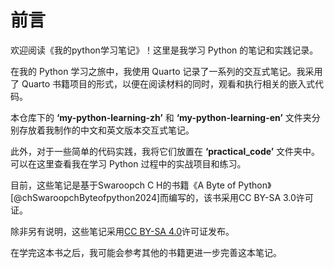 # 前言 {.unnumbered}

欢迎阅读《我的python学习笔记》！这里是我学习 Python 的笔记和实践记录。

在我的 Python 学习之旅中，我使用 Quarto 记录了一系列的交互式笔记。我采用了 Quarto 书籍项目的形式，以便在阅读材料的同时，观看和执行相关的嵌入式代码。

本仓库下的 **'my-python-learning-zh'** 和 **'my-python-learning-en'** 文件夹分别存放着我制作的中文和英文版本交互式笔记。

此外，对于一些简单的代码实践，我将它们放置在 **'practical_code'** 文件夹中。可以在这里查看我在学习 Python 过程中的实战项目和练习。

目前，这些笔记是基于Swaroopch C H的书籍《A Byte of Python》[@chSwaroopchByteofpython2024]而编写的，该书采用CC BY-SA 3.0许可证。

除非另有说明，这些笔记采用[CC BY-SA 4.0](LICENSE)许可证发布。

在学完这本书之后，我可能会参考其他的书籍更进一步完善这本笔记。